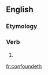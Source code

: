 ==English==

===Etymology===
{{conﬁx|con|found|eth}}

===Verb===
{{en-verb form}}

# {{archaic third-person singular of|confound}}

[[fr:confoundeth]]